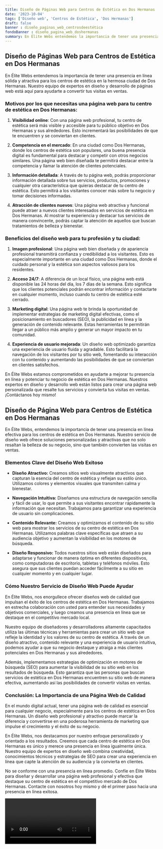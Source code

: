 ```yaml
---
title: Diseño de Páginas Web para Centros de Estética en Dos Hermanas
date: '2023-10-04'
tags: ['Diseño web', 'Centros de Estética', 'Dos Hermanas']
draft: false
banner : diseño_paginas_web_centrosdeestética
fondoBanner : diseño_pagina_web_doshermanas
summary: En Élite Webs entendemos la importancia de tener una presencia en línea sólida y atractiva para los centros de estética en la hermosa ciudad de Dos Hermanas. Nuestro equipo de expertos en diseño y desarrollo de páginas web está aquí para ayudarte a convertir tus visitas en ventas. 
---
```


## Diseño de Páginas Web para Centros de Estética en Dos Hermanas

En Élite Webs entendemos la importancia de tener una presencia en línea sólida y atractiva para los centros de estética en la hermosa ciudad de Dos Hermanas. Nuestro equipo de expertos en diseño y desarrollo de páginas web está aquí para ayudarte a convertir tus visitas en ventas. 

### Motivos por los que necesitas una página web para tu centro de estética en Dos Hermanas:

1. **Visibilidad online**: Con una página web profesional, tu centro de estética será más visible y accesible para tu público objetivo en Dos Hermanas y sus alrededores. Esto incrementará las posibilidades de que te encuentren y se conviertan en clientes.

2. **Competencia en el mercado**: En una ciudad como Dos Hermanas, donde los centros de estética son populares, una buena presencia digital es fundamental para destacar y competir con otros negocios similares. Una página web bien diseñada te permitirá destacar entre la competencia y llamar la atención de clientes potenciales.

3. **Información detallada**: A través de tu página web, podrás proporcionar información detallada sobre tus servicios, productos, promociones y cualquier otra característica que quieras destacar de tu centro de estética. Esto permitirá a los visitantes conocer más sobre tu negocio y tomar decisiones informadas.

4. **Atracción de clientes nuevos**: Una página web atractiva y funcional puede atraer a nuevos clientes interesados en servicios de estética en Dos Hermanas. Al mostrar tu experiencia y destacar tus servicios de manera convincente, podrás captar la atención de aquellos que buscan tratamientos de belleza y bienestar.

### Beneficios del diseño web para tu profesión y tu ciudad:

1. **Imagen profesional**: Una página web bien diseñada y de apariencia profesional transmitirá confianza y credibilidad a los visitantes. Esto es especialmente importante en una ciudad como Dos Hermanas, donde el cuidado personal y la estética son aspectos valiosos para los residentes.

2. **Acceso 24/7**: A diferencia de un local físico, una página web está disponible las 24 horas del día, los 7 días de la semana. Esto significa que los clientes potenciales podrán encontrar información y contactarte en cualquier momento, incluso cuando tu centro de estética esté cerrado.

3. **Marketing digital**: Una página web te brinda la oportunidad de implementar estrategias de marketing digital efectivas, como el posicionamiento en buscadores (SEO), la publicidad en línea y la generación de contenido relevante. Estas herramientas te permitirán llegar a un público más amplio y generar un mayor impacto en tu comunidad.

4. **Experiencia de usuario mejorada**: Un diseño web optimizado garantiza una experiencia de usuario fluida y agradable. Esto facilitará la navegación de los visitantes por tu sitio web, fomentando su interacción con tu contenido y aumentando las posibilidades de que se conviertan en clientes satisfechos.

En Élite Webs estamos comprometidos en ayudarte a mejorar tu presencia en línea y potenciar tu negocio de estética en Dos Hermanas. Nuestros expertos en diseño y desarrollo web están listos para crear una página web personalizada que resalte tus servicios y convierta tus visitas en ventas. ¡Contáctanos hoy mismo!

<GifSeo />

<Cta />

## Diseño de Página Web para Centros de Estética en Dos Hermanas

En Élite Webs, entendemos la importancia de tener una presencia en línea efectiva para los centros de estética en Dos Hermanas. Nuestro servicio de diseño web ofrece soluciones personalizadas y atractivas que no solo resaltan la belleza de su negocio, sino que también convierten las visitas en ventas. 

### Elementos Clave del Diseño Web Exitoso

- **Diseño Atractivo:** Creamos sitios web visualmente atractivos que capturan la esencia del centro de estética y reflejan su estilo único. Utilizamos colores y elementos visuales que transmiten calma y bienestar.

- **Navegación Intuitiva:** Diseñamos una estructura de navegación sencilla y fácil de usar, lo que permite a sus visitantes encontrar rápidamente la información que necesitan. Trabajamos para garantizar una experiencia de usuario sin complicaciones.

- **Contenido Relevante:** Creamos y optimizamos el contenido de su sitio web para mostrar los servicios de su centro de estética en Dos Hermanas. Utilizamos palabras clave específicas que atraen a su audiencia objetivo y aumentan la visibilidad en los motores de búsqueda.

- **Diseño Responsivo:** Todos nuestros sitios web están diseñados para adaptarse y funcionar de manera óptima en diferentes dispositivos, como computadoras de escritorio, tabletas y teléfonos móviles. Esto asegura que sus clientes puedan acceder fácilmente a su sitio en cualquier momento y en cualquier lugar.

### Cómo Nuestro Servicio de Diseño Web Puede Ayudar

En Élite Webs, nos enorgullece ofrecer diseños web de calidad que impulsan el éxito de los centros de estética en Dos Hermanas. Trabajamos en estrecha colaboración con usted para entender sus necesidades y objetivos comerciales, y luego creamos una presencia en línea que se destaque en el competitivo mercado local.

Nuestro equipo de diseñadores y desarrolladores altamente capacitados utiliza las últimas técnicas y herramientas para crear un sitio web que refleje la identidad y los valores de su centro de estética. A través de un diseño atractivo, contenido relevante y una experiencia de usuario intuitiva, podemos ayudar a que su negocio destaque y atraiga a más clientes potenciales en Dos Hermanas y sus alrededores.

Además, implementamos estrategias de optimización en motores de búsqueda (SEO) para aumentar la visibilidad de su sitio web en los resultados de búsqueda. Esto garantiza que las personas que buscan servicios de estética en Dos Hermanas encuentren su sitio web de manera efectiva, aumentando así las posibilidades de convertir visitas en ventas.

### Conclusión: La Importancia de una Página Web de Calidad

En el mundo digital actual, tener una página web de calidad es esencial para cualquier negocio, especialmente para los centros de estética en Dos Hermanas. Un diseño web profesional y atractivo puede marcar la diferencia y convertirse en una poderosa herramienta de marketing que impulse el crecimiento y el éxito de su negocio.

En Élite Webs, nos destacamos por nuestro enfoque personalizado y orientado a los resultados. Creemos que cada centro de estética en Dos Hermanas es único y merece una presencia en línea igualmente única. Nuestro equipo de expertos en diseño web combina creatividad, conocimientos técnicos y estrategias de SEO para crear una experiencia en línea que capte la atención de su audiencia y la convierta en clientes.

No se conforme con una presencia en línea promedio. Confíe en Élite Webs para diseñar y desarrollar una página web profesional y efectiva que destaque su centro de estética en el competitivo mercado de Dos Hermanas. Contacte con nosotros hoy mismo y dé el primer paso hacia una presencia en línea exitosa.

<Video />

<CtaBot job='Centros de Estética' city='Dos Hermanas'/>

<Gmaps query='Dos Hermanas+españa+maps' />